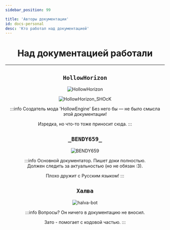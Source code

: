 ```yaml
---
sidebar_position: 99

title: 'Авторы документации'
id: docs-personal
desc: 'Кто работал над документацией'
---
```



<div align="center">

<div className="title-show">

# Над документацией работали

</div>

---

<Tabs>
<!--TabItem value="algo" label="AlgorithmLX" attributes={{className: style.algo}}>

## `AlgorithmLX`

<div className="show" id="mask">
<div className="personal">

<Random max="100">
  <Part low="0" high="99">
  <link rel="preload" as="image" href="@site/static/img/doc/personal/AlgorithmLX0.webp" />

![AlgorithmLX](@site/static/img/doc/personal/AlgorithmLX0.webp)

  </Part>
  <Part low="100" high="100">
  <link rel="preload" as="image" href="@site/static/img/doc/personal/AlgorithmLX1.webp" />
  <link rel="preload" as="image" href="@site/static/img/doc/personal/SmallBlueFire.gif" />

![AlgorithmLX_DEMON](@site/static/img/doc/personal/AlgorithmLX1.webp)

<div className="blueEyeFireAnim0" style={{
  "position": "absolute",
  "scale": "150%", "width": "37px", "height": "55px",
  "left": "445px", "top": "125px", "right": "0px", "bottom": "0px",
  "transform-origin": "50% 75%"
}}>

![BlueEyeFireL](@site/static/img/doc/personal/SmallBlueFire.gif)

</div>
<div className="blueEyeFireAnim1" style={{
  "position": "absolute",
  "scale": "150%", "width": "37px", "height": "55px",
  "left": "530px", "top": "127px", "right": "0px", "bottom": "0px",
  "transform-origin": "50% 75%"
}}>

![BlueEyeFireL](@site/static/img/doc/personal/SmallBlueFire.gif)

</div>

  </Part>
</Random>

</div>
</div>

:::info Создатель сайта
    
Отвечает за его работу.
    
Иногда что-то дополняет/изменяет/удаляет...
:::

</TabItem-->
<TabItem value="halva" label="HollowHorizon" attributes={{className: style.halva}}>

## `HollowHorizon`
    
<div className="show" id="mask">
<div className="personal">

<Random max="100">
  <Part low="0" high="989">
  <link rel="preload" as="image" href="@site/static/img/doc/personal/HollowHorizon0.webp" />
  <link rel="preload" as="image" href="@site/static/img/doc/personal/MagicCore.gif" />

![HollowHorizon](@site/static/img/doc/personal/HollowHorizon0.webp)

<div className="magicCore" id="magicCoreMask"></div>

  </Part>
  <Part low="100" high="100">
  <link rel="preload" as="image" href="@site/static/img/doc/personal/HollowHorizon-Shock.webp" />
  <link rel="preload" as="image" href="@site/static/img/doc/personal/LaysFreshAir3D.png" />
  <link rel="preload" as="image" href="@site/static/img/doc/personal/Glint.png" />

![HollowHorizon_SHOcK](@site/static/img/doc/personal/HollowHorizon-Shock.webp)

<div className="glint" />
<div className="chipsLays3D" />

  </Part>
</Random>

</div>
</div>

:::info Создатель мода 'HollowEngine'
Без него бы — не было смысла этой документации!
    
Изредка, но что-то тоже приносит сюда.
:::
    
</TabItem>
<TabItem value="bendy659" label="_BENDY659_" attributes={{className: style.bendy}}>

## `_BENDY659_`

<link rel="preload" as="image" href="@site/static/img/doc/personal/_BENDY659_0.webp" />
<div className="show" id="mask">
<div className="personal">

![_BENDY659_](@site/static/img/doc/personal/_BENDY659_0.webp)

</div>
</div>

:::info Основной документатор.
Пишет доки полностью.   
Должен следить за актуальностью (но не обязан :З).
    
Плохо дружит с Русским языком!
:::

</TabItem>
<TabItem value="halvaBot" label="Бот 'Халва'" attributes={{className: style.halvaBot}}>

## `Халва`

<div className="show" id="mask">
<div className="personal">

![halva-bot](@site/static/img/doc/personal/Halva.png "Почему его/её 2? Возможно у него/неё - Раздвоение личности")

</div>
</div>

:::info Вопросы?
Он ничего в документацию не вносил.

Зато - помогает с кодовой частью.
:::

</TabItem>
</Tabs>

</div>
